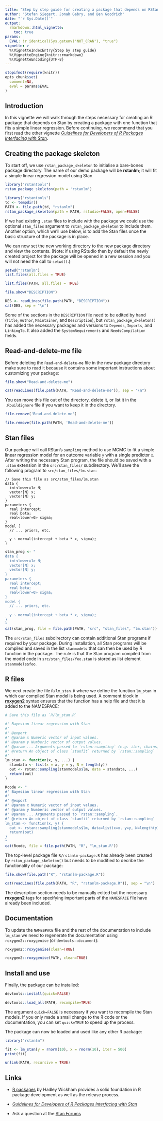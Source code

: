 ```yaml
---
title: "Step by step guide for creating a package that depends on RStan"
author: "Stefan Siegert, Jonah Gabry, and Ben Goodrich"
date: "`r Sys.Date()`"
output:
  rmarkdown::html_vignette:
    toc: true
params:
  EVAL: !r identical(Sys.getenv("NOT_CRAN"), "true")
vignette: >
  %\VignetteIndexEntry{Step by step guide}
  %\VignetteEngine{knitr::rmarkdown}
  %\VignetteEncoding{UTF-8}
---
```


```r
stopifnot(require(knitr))
opts_chunk$set(
  comment=NA,
  eval = params$EVAL
)
```

## Introduction

In this vignette we will walk through the steps necessary for creating an 
R package that depends on Stan by creating a package with one function 
that fits a simple linear regression. Before continuing, we recommend that you first read the other vignette [_Guidelines for Developers of R Packages Interfacing with Stan_](http://mc-stan.org/rstantools/articles/developer-guidelines.html).

## Creating the package skeleton

To start off, we use `rstan_package_skeleton` to initialise a bare-bones
package directory. The name of our demo package will be __rstanlm__; it will fit
a simple linear regression model using Stan. 

```r
library("rstantools")
rstan_package_skeleton(path = 'rstanlm')
```
```r
library("rstantools")
td <- tempdir()
PATH <- file.path(td, "rstanlm")
rstan_package_skeleton(path = PATH, rstudio=FALSE, open=FALSE)
```

If we had existing `.stan` files to include with the package we could use the 
optional `stan_files` argument to `rstan_package_skeleton` to include them. 
Another option, which we'll use below, is to add the Stan files once the 
basic structure of the package is in place. 

We can now set the new working directory to the new package directory and view the contents. (Note: if using RStudio then by default the newly created project for the package will be opened in a new session and you will not need the call to `setwd()`.)


```r
setwd("rstanlm")
list.files(all.files = TRUE)
```
```r
list.files(PATH, all.files = TRUE)
```

```r
file.show("DESCRIPTION")
```
```r
DES <- readLines(file.path(PATH, "DESCRIPTION"))
cat(DES, sep = "\n")
```
Some of the sections in the `DESCRIPTION` file need to be edited by hand
(`Title`, `Author`, `Maintainer`, and `Description`), but
`rstan_package_skeleton()` has added the necessary packages and versions to
`Depends`, `Imports`, and `LinkingTo`. It also added the `SystemRequirements`
and `NeedsCompilation` fields.

## Read-and-delete-me file

Before deleting the `Read-and-delete-me` file in the new package
directory make sure to read it because it contains some 
important instructions about customizing your package:

```r
file.show("Read-and-delete-me")
```
```r
cat(readLines(file.path(PATH, "Read-and-delete-me")), sep = "\n")
```

You can move this file out of the directory, delete it, or list it in the
`.Rbuildignore` file if you want to keep it in the directory.

```r
file.remove('Read-and-delete-me')
```
```r
file.remove(file.path(PATH, 'Read-and-delete-me'))
```


## Stan files

Our package will call RStan's `sampling` method to use MCMC to fit a simple
linear regression model for an outcome variable `y` with a single predictor `x`.
After writing the necessary Stan program, the file should be saved with a
`.stan` extension in the `src/stan_files/` subdirectory. We'll save the
following program to `src/stan_files/lm.stan`:

```
// Save this file as src/stan_files/lm.stan
data {
  int<lower=1> N;
  vector[N] x;
  vector[N] y;
}
parameters {
  real intercept;
  real beta;
  real<lower=0> sigma;
}
model {
  // ... priors, etc.
  
  y ~ normal(intercept + beta * x, sigma);
}
```

```r
stan_prog <- "
data {
  int<lower=1> N;
  vector[N] x;
  vector[N] y;
}
parameters {
  real intercept;
  real beta;
  real<lower=0> sigma;
}
model {
  // ... priors, etc.
  
  y ~ normal(intercept + beta * x, sigma);
}
"
cat(stan_prog, file = file.path(PATH, "src", "stan_files", "lm.stan"))
```

The `src/stan_files` subdirectory can contain additional Stan programs if
required by your package. During installation, all Stan programs will be
compiled and saved in the list `stanmodels` that can then be used by R function
in the package. The rule is that the Stan program compiled from the model code
in `src/stan_files/foo.stan` is stored as list element `stanmodels$foo`.

## R files

We next create the file `R/lm_stan.R` where we define the function `lm_stan` in
which our compiled Stan model is being used. A comment block in
[__roxygen2__](https://CRAN.R-project.org/package=roxygen2) syntax
ensures that the function has a help file and that it is added to the NAMESPACE:

```r
# Save this file as `R/lm_stan.R`

#' Bayesian linear regression with Stan
#'
#' @export
#' @param x Numeric vector of input values.
#' @param y Numberic vector of output values.
#' @param ... Arguments passed to `rstan::sampling` (e.g. iter, chains).
#' @return An object of class `stanfit` returned by `rstan::sampling`
#'
lm_stan <- function(x, y, ...) {
  standata <- list(x = x, y = y, N = length(y))
  out <- rstan::sampling(stanmodels$lm, data = standata, ...)
  return(out)
}
```


```r
Rcode <- "
#' Bayesian linear regression with Stan
#'
#' @export
#' @param x Numeric vector of input values.
#' @param y Numberic vector of output values.
#' @param ... Arguments passed to `rstan::sampling`.
#' @return An object of class `stanfit` returned by `rstan::sampling`
lm_stan <- function(x, y) {
  out <- rstan::sampling(stanmodels$lm, data=list(x=x, y=y, N=length(y)))
  return(out)
}
"
cat(Rcode, file = file.path(PATH, "R", "lm_stan.R"))
```

The top-level package file `R/rstanlm-package.R` has already been created by
`rstan_package_skeleton()` but needs to be modified to decribe the functionality
of our package:

```r
file.show(file.path("R", "rstanlm-package.R"))
```
```r
cat(readLines(file.path(PATH, "R", "rstanlm-package.R")), sep = "\n")
```

The description section needs to be manually edited but the necessary
__roxygen2__ tags for specifying important parts of the `NAMESPACE` file have
already been included.


## Documentation

To update the `NAMESPACE` file and the rest of the documentation to include
`lm_stan` we need to regenerate the documentation using `roxygen2::roxygenise` (or `devtools::document`): 

```r
roxygen2::roxygenise(clean=TRUE)
```
```r
roxygen2::roxygenise(PATH, clean=TRUE)
```


## Install and use

Finally, the package can be installed:

```r
devtools::install(quick=FALSE)
```
```r
devtools::load_all(PATH, recompile=TRUE)
```

The argument `quick=FALSE` is necessary if you want to recompile the Stan
models. If you only made a small change to the R code or the documentation, you
can set `quick=TRUE` to speed up the process.

The package can now be loaded and used like any other R package:

```r
library("rstanlm")
```

```r
fit <- lm_stan(y = rnorm(10), x = rnorm(10), iter = 500)
print(fit)
```

```r
unlink(PATH, recursive = TRUE)
```

## Links

* [R packages](http://r-pkgs.had.co.nz/) by Hadley Wickham provides a solid
foundation in R package development as well as the release process.

* [_Guidelines for Developers of R Packages Interfacing with Stan_](http://mc-stan.org/rstantools/articles/developer-guidelines.html)

* Ask a question at the [Stan Forums](http://discourse.mc-stan.org/)

